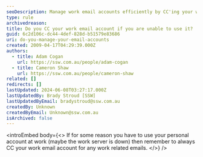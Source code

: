 ```yaml
---
seoDescription: Manage work email accounts efficiently by CC'ing your work email account for any work-related emails sent from personal accounts.
type: rule
archivedreason:
title: Do you CC your work email account if you are unable to use it?
guid: 6c2d106c-dc44-4def-828d-b51579e83686
uri: do-you-manage-your-email-accounts
created: 2009-04-17T04:29:39.000Z
authors:
  - title: Adam Cogan
    url: https://ssw.com.au/people/adam-cogan
  - title: Cameron Shaw
    url: https://ssw.com.au/people/cameron-shaw
related: []
redirects: []
lastUpdated: 2024-06-08T03:27:17.000Z
lastUpdatedBy: Brady Stroud [SSW]
lastUpdatedByEmail: bradystroud@ssw.com.au
createdBy: Unknown
createdByEmail: Unknown@ssw.com.au
isArchived: false
---
```


<introEmbed
  body={<>
If for some reason you have to use your personal account at work (maybe the work server is down) then remember to always CC your work email account for any work related emails.
  </>}
/>
